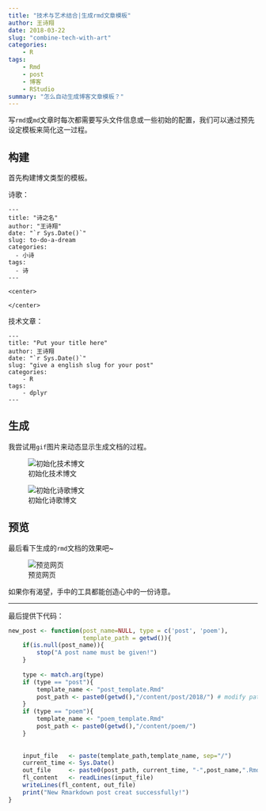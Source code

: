 ---
title: "技术与艺术结合|生成rmd文章模板"
author: 王诗翔
date: 2018-03-22
slug: "combine-tech-with-art"
categories: 
    - R
tags:
    - Rmd
    - post
    - 博客
    - RStudio
summary: "怎么自动生成博客文章模板？"
---



写`rmd`或`md`文章时每次都需要写头文件信息或一些初始的配置，我们可以通过预先设定模板来简化这一过程。

## 构建

首先构建博文类型的模板。

诗歌：

```
---
title: "诗之名"
author: "王诗翔"
date: "`r Sys.Date()`"
slug: to-do-a-dream
categories:
  - 小诗
tags:
  - 诗
---

<center>

</center>
```

技术文章：

```
---
title: "Put your title here"
author: 王诗翔
date: "`r Sys.Date()`"
slug: "give a english slug for your post"
categories: 
    - R
tags:
    - dplyr
---

```

## 生成

我尝试用`gif`图片来动态显示生成文档的过程。

![初始化技术博文](/figures/post_GIF.gif)

![初始化诗歌博文](/figures/poem_GIF.gif)

## 预览

最后看下生成的`rmd`文档的效果吧~

![预览网页](/figures/view_poem_GIF.gif)


如果你有渴望，手中的工具都能创造心中的一份诗意。

***

最后提供下代码：

```r
new_post <- function(post_name=NULL, type = c('post', 'poem'),
                     template_path = getwd()){
    if(is.null(post_name)){
        stop("A post name must be given!")
    }
    
    type <- match.arg(type)
    if (type == "post"){
        template_name <- "post_template.Rmd"
        post_path <- paste0(getwd(),"/content/post/2018/") # modify path for you categories
    }
    if (type == "poem"){
        template_name <- "poem_template.Rmd"
        post_path <- paste0(getwd(),"/content/poem/")
    }
    
    
    input_file   <- paste(template_path,template_name, sep="/")
    current_time <- Sys.Date()
    out_file     <- paste0(post_path, current_time, "-",post_name,".Rmd")
    fl_content   <- readLines(input_file)
    writeLines(fl_content, out_file)
    print("New Rmarkdown post creat successfully!")
}
```